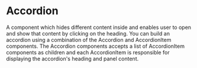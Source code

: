 

<Meta of={Stories} />

# Accordion

A component which hides different content inside and enables user to open and show that content by clicking on the heading.
You can build an accordion using a combination of the Accordion and AccordionItem components.
The Accordion components accepts a list of AccordionItem components as children and
each AccordionItem is responsible for displaying the accordion's heading and panel content.

<Canvas of={Stories.Default} />


